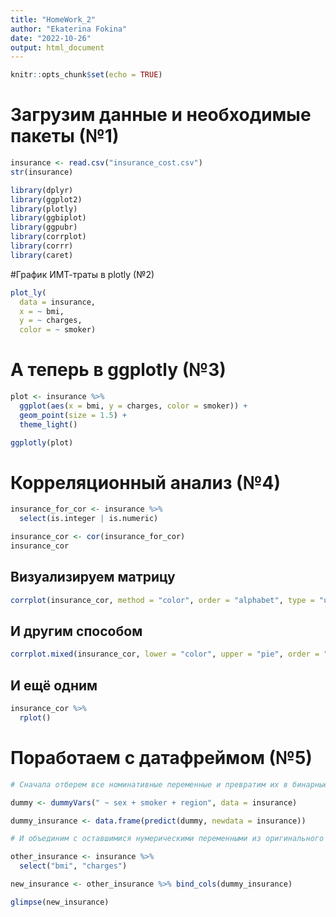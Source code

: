 ```yaml
---
title: "HomeWork_2"
author: "Ekaterina Fokina"
date: "2022-10-26"
output: html_document
---
```


```r
knitr::opts_chunk$set(echo = TRUE)
```

# Загрузим данные и необходимые пакеты (№1)

```r
insurance <- read.csv("insurance_cost.csv")
str(insurance)

library(dplyr)
library(ggplot2)
library(plotly)
library(ggbiplot)
library(ggpubr)
library(corrplot)
library(corrr)
library(caret)
```

#График ИМТ-траты в plotly (№2)

```r

plot_ly(
  data = insurance,
  x = ~ bmi,
  y = ~ charges,
  color = ~ smoker)

```

# А теперь в ggplotly (№3)

```r
plot <- insurance %>%
  ggplot(aes(x = bmi, y = charges, color = smoker)) +
  geom_point(size = 1.5) +
  theme_light()

ggplotly(plot)
```

# Корреляционный анализ (№4)

```r
insurance_for_cor <- insurance %>%
  select(is.integer | is.numeric)

insurance_cor <- cor(insurance_for_cor)
insurance_cor
```

## Визуализируем матрицу

```r
corrplot(insurance_cor, method = "color", order = "alphabet", type = "upper")
```

## И другим способом

```r
corrplot.mixed(insurance_cor, lower = "color", upper = "pie", order = "AOE")
```

## И ещё одним

```r
insurance_cor %>%
  rplot()
```

# Поработаем с датафреймом (№5)

```r
# Сначала отберем все номинативные переменные и превратим их в бинарные

dummy <- dummyVars(" ~ sex + smoker + region", data = insurance)

dummy_insurance <- data.frame(predict(dummy, newdata = insurance))

# И объединим с оставшимися нумерическими переменными из оригинального датафрейма

other_insurance <- insurance %>%
  select("bmi", "charges")

new_insurance <- other_insurance %>% bind_cols(dummy_insurance)

glimpse(new_insurance)
```

